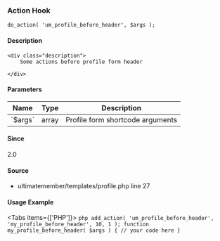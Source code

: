 
### Action Hook    
    
```
do_action( 'um_profile_before_header', $args );
```

#### Description
    <div class="description">
        Some actions before profile form header
 
    </div>

#### Parameters
            
<table className="table-auto mt-2 border dark:border-gray-500 p-5 text-sm text-left">
<thead>
<tr>
<th  className="px-3">Name</th>
<th  className="px-3">Type</th>
<th  className="px-3">Description</th>
</tr>
</thead>
<tbody>
               <tr >
               <td className="px-3 py-2">`$args`</td>
               <td className="px-3 py-2">array</td>
               <td className="px-3 py-2 text-sm">Profile form shortcode arguments</td>
               </tr>
</tbody>
</table>

#### Since
<div class="description">
2.0
</div>

#### Source
  - <Link href="/developer/files/templates-profile#source-view.27">ultimatemember/templates/profile.php</Link> <Link href="/developer/files/templates-profile#source-view.27">line 27</Link>



#### Usage Example

<Tabs items={['PHP']}>
    <Tab>
    ```php
    add_action( 'um_profile_before_header', 'my_profile_before_header', 10, 1 );
 function my_profile_before_header( $args ) {
     // your code here
 }
    ```
    </Tab>
</Tabs>